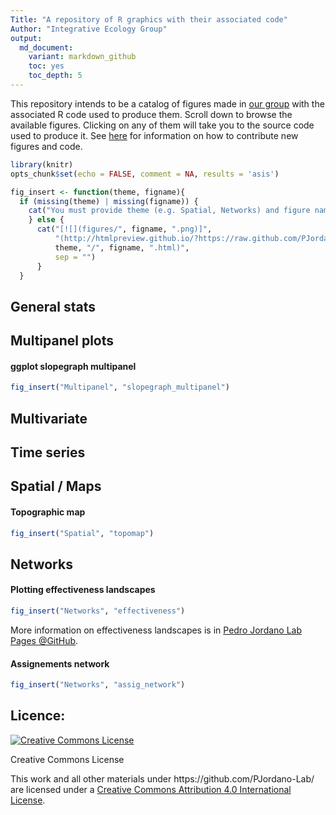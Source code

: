 ```yaml
---
Title: "A repository of R graphics with their associated code"
Author: "Integrative Ecology Group"
output:
  md_document:
    variant: markdown_github
    toc: yes
    toc_depth: 5
---
```


This repository intends to be a catalog of figures made in [our group](http://ebd10.ebd.csic.es/ebd10/Home.html) with the associated R code used to produce them. Scroll down to browse the available figures. Clicking on any of them will take you to the source code used to produce it. See [here](https://github.com/PJordano-Lab/R-figures/blob/master/contributing.md) for information on how to contribute new figures and code. 
  


```r
library(knitr)
opts_chunk$set(echo = FALSE, comment = NA, results = 'asis')
```

```r
fig_insert <- function(theme, figname){
  if (missing(theme) | missing(figname)) {
    cat("You must provide theme (e.g. Spatial, Networks) and figure name (e.g. topomap)")
    } else {
      cat("[![](figures/", figname, ".png)]",
          "(http://htmlpreview.github.io/?https://raw.github.com/PJordano-Lab/R-figures/blob/master/",
          theme, "/", figname, ".html)",
          sep = "")
      }
  }
```





## General stats






## Multipanel plots 

#### ggplot slopegraph multipanel
```r
fig_insert("Multipanel", "slopegraph_multipanel")
```






## Multivariate







## Time series







## Spatial / Maps

#### Topographic map  
```r
fig_insert("Spatial", "topomap")
```







## Networks

#### Plotting effectiveness landscapes
```r
fig_insert("Networks", "effectiveness")
```

More information on effectiveness landscapes is in [Pedro Jordano Lab Pages @GitHub](http://pedroj.github.io).






#### Assignements network

```r
fig_insert("Networks", "assig_network")
```



Licence:
--------
<a rel="license" href="http://creativecommons.org/licenses/by/4.0/"><img alt="Creative Commons License" style="border-width:0" src="https://i.creativecommons.org/l/by/4.0/88x31.png" /></a>

Creative Commons License  

This work and all other materials under https://github.com/PJordano-Lab/ are licensed under a [Creative Commons Attribution 4.0 International License](https://creativecommons.org/licenses/by/4.0/legalcode).


